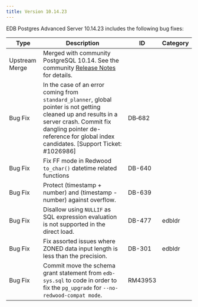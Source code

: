 ```yaml
---
title: Version 10.14.23
---
```


EDB Postgres Advanced Server 10.14.23 includes the following bug fixes:

| Type           | Description                                                                                                                                                                            | ID     | Category      | 
| -------------- | -------------------------------------------------------------------------------------------------------------------------------------------------------------------------------------- | ------ | ------------- |
| Upstream Merge | Merged with community PostgreSQL 10.14. See the community [Release Notes](https://www.postgresql.org/docs/10/release-10-14.html) for details.                                          |        |               |
| Bug&nbsp;Fix | In the case of an error coming from `standard_planner`, global pointer is not getting cleaned up and results in a server crash.  Commit fix dangling pointer de-reference for global index candidates. [Support Ticket: #1026986] | DB&#8209;682 | |
| Bug Fix | Fix FF mode in Redwood `to_char()` datetime related functions | DB-640 | |
| Bug Fix | Protect (timestamp + number) and (timestamp - number) against overflow. | DB-639 | |
| Bug Fix | Disallow using `NULLIF` as SQL expression evaluation is not supported in the direct load. | DB-477 | edbldr|
| Bug Fix | Fix assorted issues where ZONED data input length is less than the precision. | DB-301 | edbldr |
| Bug Fix | Commit move the schema grant statement from `edb-sys.sql` to code in order to fix the `pg_upgrade` for `--no-redwood-compat mode`. | RM43953 |  |
